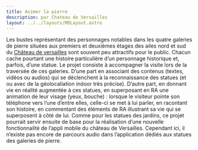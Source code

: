 ```yaml
---
title: Animer la pierre
description: par Chateau de Versailles
layout: ../../layouts/MDLayout.astro
---
```


Les bustes représentant des personnages notables dans les quatre galeries de pierre situées aux premiers et deuxièmes étages des ailes nord et sud du [Château de versailles][CV] sont souvent peu attractifs pour le public. Chacun cache pourtant une histoire particulière d’un personnage historique et, parfois, d’une statue. Le projet consiste à accompagner la visite lors de la traversée de ces galeries. D’une part en associant des contenus (textes, vidéos ou audios) qui se déclenchent à la reconnaissance des statues (et ou avec de la géolocaliation indoor très précise). D’autre part, en donnant vie en réalité augmentée à ces statues, en superposant en RA une animation de leur visage (yeux, bouche) : lorsque le visiteur pointe son téléphone vers l’une d’entre elles, celle-ci se met à lui parler, en racontant son histoire, en commentant des éléments de RA illustrant sa vie qui se superposent à côté de lui. Comme pour les statues des jardins, ce projet pourrait servir ensuite de base pour la réalisation d’une nouvelle fonctionnalité de l’appli mobile du château de Versailles. Cependant ici, il n’existe pas encore de parcours audio dans l’application dédiés aux statues des galeries de pierre.

[CV]: https://www.chateauversailles.fr/

